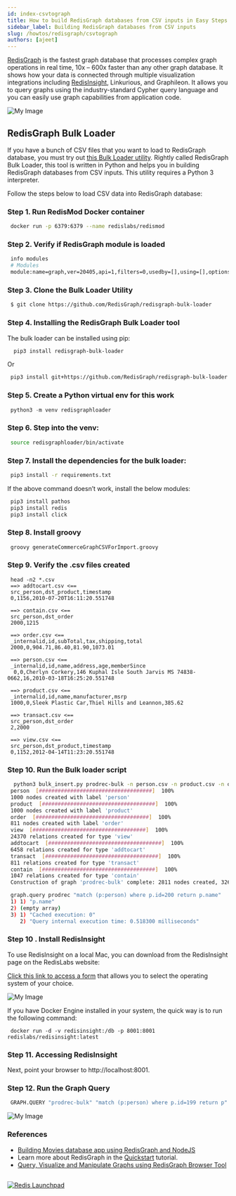 ```yaml
---
id: index-csvtograph
title: How to build RedisGraph databases from CSV inputs in Easy Steps
sidebar_label: Building RedisGraph databases from CSV inputs 
slug: /howtos/redisgraph/csvtograph
authors: [ajeet]
---
```


[RedisGraph](https://redis.com/modules/redis-graph/) is the fastest graph database that processes complex graph operations in real time, 10x – 600x faster than any other graph database. It shows how your data is connected through multiple visualization integrations including [RedisInsight](/explore/redisinsight/getting-started), Linkurious, and Graphileon. 
It allows you to query graphs using the industry-standard Cypher query language and you can easily use graph capabilities from application code.

![My Image](redisgraph_preview.png)

## RedisGraph Bulk Loader

If you have a bunch of CSV files that you want to load to RedisGraph database, you must try out [this Bulk Loader utility](https://github.com/RedisGraph/redisgraph-bulk-loader). Rightly called RedisGraph Bulk Loader, this tool is written in Python and helps you in building RedisGraph databases from CSV inputs. This utility requires a Python 3 interpreter.



Follow the steps below to load CSV data into RedisGraph database:

### Step 1. Run RedisMod Docker container

 ```bash
  docker run -p 6379:6379 --name redislabs/redismod
 ```

### Step 2. Verify if RedisGraph module is loaded

 ```bash
  info modules
  # Modules
  module:name=graph,ver=20405,api=1,filters=0,usedby=[],using=[],options=[]
 ```

### Step 3. Clone the Bulk Loader Utility

 ```bash
  $ git clone https://github.com/RedisGraph/redisgraph-bulk-loader
 ```

### Step 4. Installing the RedisGraph Bulk Loader tool

The bulk loader can be installed using pip:

 ```bash
   pip3 install redisgraph-bulk-loader
 ```
Or

 ```bash
  pip3 install git+https://github.com/RedisGraph/redisgraph-bulk-loader.git@master
 ```
 
### Step 5. Create a Python virtual env for this work

 ```python
  python3 -m venv redisgraphloader
 ```

### Step 6. Step into the venv:

 ```bash
  source redisgraphloader/bin/activate
 ``` 

### Step 7. Install the dependencies for the bulk loader:

 ```bash
  pip3 install -r requirements.txt
 ```

If the above command doesn’t work, install the below modules:

 ```bash
  pip3 install pathos
  pip3 install redis
  pip3 install click
 ``` 

### Step 8. Install groovy
 
 ```bash
  groovy generateCommerceGraphCSVForImport.groovy
 ```

### Step 9. Verify the .csv files created
 
 
```
 head -n2 *.csv
 ==> addtocart.csv <==
 src_person,dst_product,timestamp
 0,1156,2010-07-20T16:11:20.551748

 ==> contain.csv <==
 src_person,dst_order
 2000,1215

 ==> order.csv <==
 _internalid,id,subTotal,tax,shipping,total
 2000,0,904.71,86.40,81.90,1073.01

 ==> person.csv <==
 _internalid,id,name,address,age,memberSince
  0,0,Cherlyn Corkery,146 Kuphal Isle South Jarvis MS 74838-0662,16,2010-03-18T16:25:20.551748

 ==> product.csv <==
 _internalid,id,name,manufacturer,msrp
 1000,0,Sleek Plastic Car,Thiel Hills and Leannon,385.62

 ==> transact.csv <==
 src_person,dst_order
 2,2000

 ==> view.csv <==
 src_person,dst_product,timestamp
 0,1152,2012-04-14T11:23:20.551748
```


 
### Step 10.  Run the Bulk loader script
 
 ```bash
   python3 bulk_insert.py prodrec-bulk -n person.csv -n product.csv -n order.csv -r view.csv -r addtocart.csv -r transact.csv -r contain.csv
  person  [####################################]  100%
  1000 nodes created with label 'person'
  product  [####################################]  100%
  1000 nodes created with label 'product'
  order  [####################################]  100%
  811 nodes created with label 'order'
  view  [####################################]  100%
  24370 relations created for type 'view'
  addtocart  [####################################]  100%
  6458 relations created for type 'addtocart'
  transact  [####################################]  100%
  811 relations created for type 'transact'
  contain  [####################################]  100%
  1047 relations created for type 'contain'
  Construction of graph 'prodrec-bulk' complete: 2811 nodes created, 32686 relations created in 1.021761 seconds
 ```
 
 ```bash
  graph.query prodrec "match (p:person) where p.id=200 return p.name"
  1) 1) "p.name"
  2) (empty array)
  3) 1) "Cached execution: 0"
     2) "Query internal execution time: 0.518300 milliseconds"
 ```


### Step 10 . Install RedisInsight

To use RedisInsight on a local Mac, you can download from the RedisInsight page on the RedisLabs website:

[Click this link to access a form](https://redis.com/redis-enterprise/redis-insight/#insight-form) that allows you to select the operating system of your choice.

![My Image](redisinsight.png)


If you have Docker Engine installed in your system, the quick way is to run the following command:

 ```
  docker run -d -v redisinsight:/db -p 8001:8001 redislabs/redisinsight:latest
 ```

### Step 11. Accessing RedisInsight

Next, point your browser to http://localhost:8001.


### Step 12. Run the Graph Query
 
 ```bash
  GRAPH.QUERY "prodrec-bulk" "match (p:person) where p.id=199 return p"
 ```

![My Image](redisgraph_redisinsight_csvtograph.png)


### References


- [Building Movies database app using RedisGraph and NodeJS](/howtos/redisgraphmovies/)
- Learn more about RedisGraph in the [Quickstart](https://oss.redis.com/redisgraph/) tutorial.
- [Query, Visualize and Manipulate Graphs using RedisGraph Browser Tool](/explore/redisinsight/redisgraph)

##

<div>
<a href="https://launchpad.redis.com" target="_blank" rel="noopener" className="link"> <img src="/img/launchpad.png"  className="thumb" loading="lazy" alt="Redis Launchpad" /></a>
</div>

